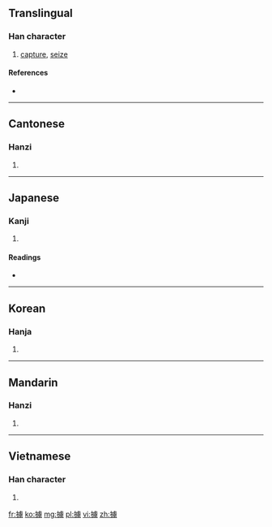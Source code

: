 {{also|掳|擄}}
==Translingual==

===Han character===
{{Han char|rn=64|rad=手|as=13|sn=16|four=5102<sub>7</sub>|canj=手卜心尸 (QYPS)}}

# [[capture]], [[seize]]

====References====
* {{Han ref|kx=0457.310|dkj=12787|dj=0806.150|hdz=31968.010|uh=64C4|ud=25796|bh=BEDB|bd=48859}}

----

==Cantonese==

===Hanzi===
{{yue-hanzi|jyut=|y=lou5|sim=掳}}

# {{defn|lang=yue|sort=手13}}

----

==Japanese==

===Kanji===
{{ja-kanji|grade=|rs=手13}}

# {{defn|lang=ja|sort=手13}}

====Readings====
* {{ja-readings|on=[[りょ]] (ryo)|kun=[[とりく]] (toriku)}}

----

==Korean==

===Hanja===
{{ko-hanja|hangeul=로>노|eumhun=|rv=ro>no|mr=ro>no|y=lo>no}}

# {{defn|lang=ko|sort=手13}}

----

==Mandarin==

===Hanzi===
{{cmn-hanzi|sim=掳|pin=[[lǔ]] ([[lu3]])|wg=lu<sup>3</sup>}}

# {{defn|lang=cmn|sort=手13}}

----

==Vietnamese==

===Han character===
{{vi-hantu|[[lỗ]]|rs=手13}}

# {{defn|lang=vi|sort=手13}}

[[fr:擄]]
[[ko:擄]]
[[mg:擄]]
[[pl:擄]]
[[vi:擄]]
[[zh:擄]]